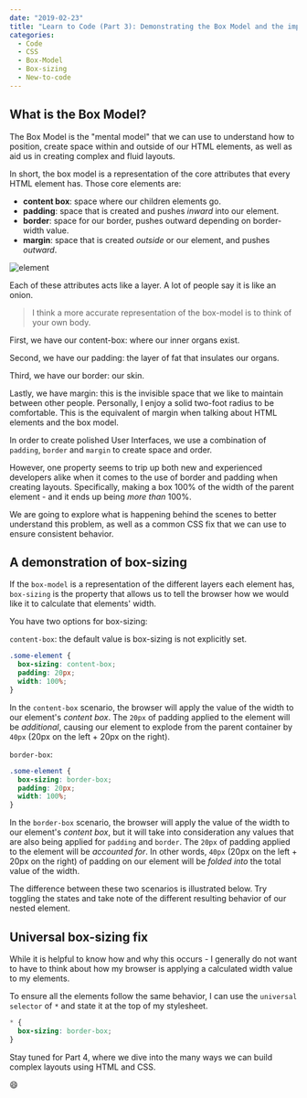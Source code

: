 ---
date: "2019-02-23"
title: "Learn to Code (Part 3): Demonstrating the Box Model and the impact of the box-sizing property"
categories:
  - Code
  - CSS
  - Box-Model
  - Box-sizing
  - New-to-code
---


## What is the Box Model?

The Box Model is the "mental model" that we can use to understand how to position, create space within and outside of our HTML elements, as well as aid us in creating complex and fluid layouts.

In short, the box model is a representation of the core attributes that every HTML element has. Those core elements are:

- **content box**: space where our children elements go.
- **padding**: space that is created and pushes _inward_ into our element.
- **border**: space for our border, pushes outward depending on border-width value.
- **margin**: space that is created _outside_ or our element, and pushes _outward_.

![element](./box-model.png)

Each of these attributes acts like a layer. A lot of people say it is like an onion.

> I think a more accurate representation of the box-model is to think of your own body.

First, we have our content-box: where our inner organs exist.

Second, we have our padding: the layer of fat that insulates our organs.

Third, we have our border: our skin.

Lastly, we have margin: this is the invisible space that we like to maintain between other people. Personally, I enjoy a solid two-foot radius to be comfortable. This is the equivalent of margin when talking about HTML elements and the box model.

In order to create polished User Interfaces, we use a combination of `padding`, `border` and `margin` to create space and order.

However, one property seems to trip up both new and experienced developers alike when it comes to the use of border and padding when creating layouts. Specifically, making a box 100% of the width of the parent element - and it ends up being _more than_ 100%.

We are going to explore what is happening behind the scenes to better understand this problem, as well as a common CSS fix that we can use to ensure consistent behavior.

## A demonstration of box-sizing

If the `box-model` is a representation of the different layers each element has, `box-sizing` is the property that allows us to tell the browser how we would like it to calculate that elements' width.

You have two options for box-sizing:

`content-box`: the default value is box-sizing is not explicitly set.

```CSS
.some-element {
  box-sizing: content-box;
  padding: 20px;
  width: 100%;
}
```

In the `content-box` scenario, the browser will apply the value of the width to our element's _content box_. The `20px` of padding applied to the element will be _additional_, causing our element to explode from the parent container by `40px` (20px on the left + 20px on the right).

`border-box`:

```CSS
.some-element {
  box-sizing: border-box;
  padding: 20px;
  width: 100%;
}
```

In the `border-box` scenario, the browser will apply the value of the width to our element's _content box_, but it will take into consideration any values that are also being applied for `padding` and `border`. The `20px` of padding applied to the element will be _accounted for_. In other words, `40px` (20px on the left + 20px on the right) of padding on our element will be _folded into_ the total value of the width.

The difference between these two scenarios is illustrated below. Try toggling the states and take note of the different resulting behavior of our nested element.

<BoxModelToggle />

## Universal box-sizing fix

While it is helpful to know how and why this occurs - I generally do not want to have to think about how my browser is applying a calculated width value to my elements.

To ensure all the elements follow the same behavior, I can use the `universal selector` of `*` and state it at the top of my stylesheet.

```css
* {
  box-sizing: border-box;
}
```

Stay tuned for Part 4, where we dive into the many ways we can build complex layouts using HTML and CSS.

😄
